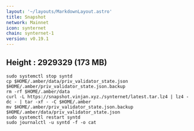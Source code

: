 ```yaml
---
layout: '~/layouts/MarkdownLayout.astro'
title: Snapshot
network: Mainnet
icon: synternet
chain: synternet-1
version: v0.19.1
---
```

Height : 2929329 (173 MB)
---
```
sudo systemctl stop syntd
cp $HOME/.amber/data/priv_validator_state.json $HOME/.amber/priv_validator_state.json.backup
rm -rf $HOME/.amber/data
curl -L https://snapshot.vinjan.xyz./synternet/latest.tar.lz4 | lz4 -dc - | tar -xf - -C $HOME/.amber
mv $HOME/.amber/priv_validator_state.json.backup $HOME/.amber/data/priv_validator_state.json
sudo systemctl restart syntd
sudo journalctl -u syntd -f -o cat
```
